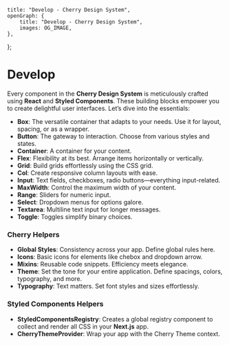 
	title: "Develop - Cherry Design System",
	openGraph: {
		title: "Develop - Cherry Design System",
		images: OG_IMAGE,
	},
};

# Develop

Every component in the **Cherry Design System** is meticulously crafted using **React** and **Styled Components**. These building blocks empower you to create delightful user interfaces. Let’s dive into the essentials:

-   **Box**: The versatile container that adapts to your needs. Use it for layout, spacing, or as a wrapper.
-   **Button**: The gateway to interaction. Choose from various styles and states.
-   **Container**: A container for your content.
-   **Flex**: Flexibility at its best. Arrange items horizontally or vertically.
-   **Grid**: Build grids effortlessly using the CSS grid.
-   **Col**: Create responsive column layouts with ease.
-   **Input**: Text fields, checkboxes, radio buttons—everything input-related.
-   **MaxWidth**: Control the maximum width of your content.
-   **Range**: Sliders for numeric input.
-   **Select**: Dropdown menus for options galore.
-   **Textarea**: Multiline text input for longer messages.
-   **Toggle**: Toggles simplify binary choices.

### Cherry Helpers

-   **Global Styles**: Consistency across your app. Define global rules here.
-   **Icons**: Basic icons for elements like chebox and dropdown arrow.
-   **Mixins**: Reusable code snippets. Efficiency meets elegance.
-   **Theme**: Set the tone for your entire application. Define spacings, colors, typography, and more.
-   **Typography**: Text matters. Set font styles and sizes effortlessly.

### Styled Components Helpers

-   **StyledComponentsRegistry**: Creates a global registry component to collect and render all CSS in your **Next.js** app.
-   **CherryThemeProvider**: Wrap your app with the Cherry Theme context.
